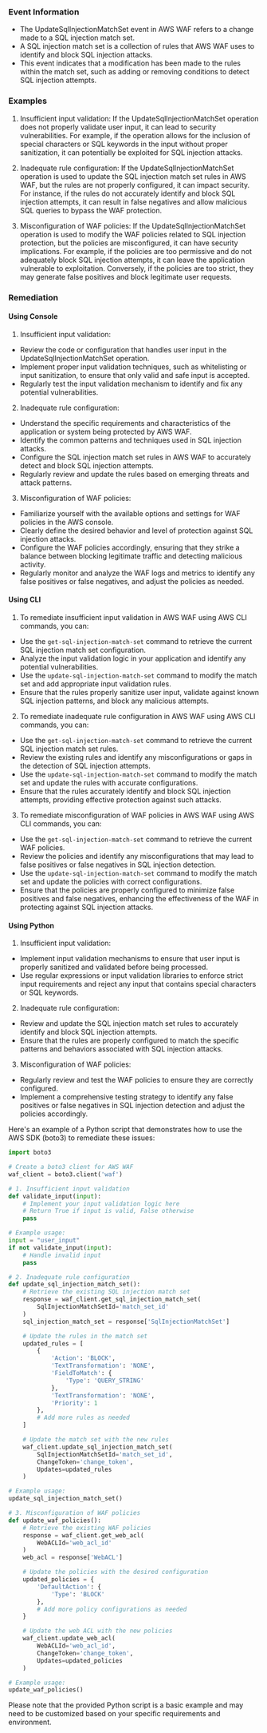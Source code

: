 
### Event Information

- The UpdateSqlInjectionMatchSet event in AWS WAF refers to a change made to a SQL injection match set. 
- A SQL injection match set is a collection of rules that AWS WAF uses to identify and block SQL injection attacks. 
- This event indicates that a modification has been made to the rules within the match set, such as adding or removing conditions to detect SQL injection attempts.


### Examples

1. Insufficient input validation: If the UpdateSqlInjectionMatchSet operation does not properly validate user input, it can lead to security vulnerabilities. For example, if the operation allows for the inclusion of special characters or SQL keywords in the input without proper sanitization, it can potentially be exploited for SQL injection attacks.

2. Inadequate rule configuration: If the UpdateSqlInjectionMatchSet operation is used to update the SQL injection match set rules in AWS WAF, but the rules are not properly configured, it can impact security. For instance, if the rules do not accurately identify and block SQL injection attempts, it can result in false negatives and allow malicious SQL queries to bypass the WAF protection.

3. Misconfiguration of WAF policies: If the UpdateSqlInjectionMatchSet operation is used to modify the WAF policies related to SQL injection protection, but the policies are misconfigured, it can have security implications. For example, if the policies are too permissive and do not adequately block SQL injection attempts, it can leave the application vulnerable to exploitation. Conversely, if the policies are too strict, they may generate false positives and block legitimate user requests.

### Remediation

#### Using Console

1. Insufficient input validation:
- Review the code or configuration that handles user input in the UpdateSqlInjectionMatchSet operation.
- Implement proper input validation techniques, such as whitelisting or input sanitization, to ensure that only valid and safe input is accepted.
- Regularly test the input validation mechanism to identify and fix any potential vulnerabilities.

2. Inadequate rule configuration:
- Understand the specific requirements and characteristics of the application or system being protected by AWS WAF.
- Identify the common patterns and techniques used in SQL injection attacks.
- Configure the SQL injection match set rules in AWS WAF to accurately detect and block SQL injection attempts.
- Regularly review and update the rules based on emerging threats and attack patterns.

3. Misconfiguration of WAF policies:
- Familiarize yourself with the available options and settings for WAF policies in the AWS console.
- Clearly define the desired behavior and level of protection against SQL injection attacks.
- Configure the WAF policies accordingly, ensuring that they strike a balance between blocking legitimate traffic and detecting malicious activity.
- Regularly monitor and analyze the WAF logs and metrics to identify any false positives or false negatives, and adjust the policies as needed.

#### Using CLI

1. To remediate insufficient input validation in AWS WAF using AWS CLI commands, you can:

- Use the `get-sql-injection-match-set` command to retrieve the current SQL injection match set configuration.
- Analyze the input validation logic in your application and identify any potential vulnerabilities.
- Use the `update-sql-injection-match-set` command to modify the match set and add appropriate input validation rules.
- Ensure that the rules properly sanitize user input, validate against known SQL injection patterns, and block any malicious attempts.

2. To remediate inadequate rule configuration in AWS WAF using AWS CLI commands, you can:

- Use the `get-sql-injection-match-set` command to retrieve the current SQL injection match set rules.
- Review the existing rules and identify any misconfigurations or gaps in the detection of SQL injection attempts.
- Use the `update-sql-injection-match-set` command to modify the match set and update the rules with accurate configurations.
- Ensure that the rules accurately identify and block SQL injection attempts, providing effective protection against such attacks.

3. To remediate misconfiguration of WAF policies in AWS WAF using AWS CLI commands, you can:

- Use the `get-sql-injection-match-set` command to retrieve the current WAF policies.
- Review the policies and identify any misconfigurations that may lead to false positives or false negatives in SQL injection detection.
- Use the `update-sql-injection-match-set` command to modify the match set and update the policies with correct configurations.
- Ensure that the policies are properly configured to minimize false positives and false negatives, enhancing the effectiveness of the WAF in protecting against SQL injection attacks.

#### Using Python

1. Insufficient input validation:
- Implement input validation mechanisms to ensure that user input is properly sanitized and validated before being processed.
- Use regular expressions or input validation libraries to enforce strict input requirements and reject any input that contains special characters or SQL keywords.

2. Inadequate rule configuration:
- Review and update the SQL injection match set rules to accurately identify and block SQL injection attempts.
- Ensure that the rules are properly configured to match the specific patterns and behaviors associated with SQL injection attacks.

3. Misconfiguration of WAF policies:
- Regularly review and test the WAF policies to ensure they are correctly configured.
- Implement a comprehensive testing strategy to identify any false positives or false negatives in SQL injection detection and adjust the policies accordingly.

Here's an example of a Python script that demonstrates how to use the AWS SDK (boto3) to remediate these issues:

```python
import boto3

# Create a boto3 client for AWS WAF
waf_client = boto3.client('waf')

# 1. Insufficient input validation
def validate_input(input):
    # Implement your input validation logic here
    # Return True if input is valid, False otherwise
    pass

# Example usage:
input = "user_input"
if not validate_input(input):
    # Handle invalid input
    pass

# 2. Inadequate rule configuration
def update_sql_injection_match_set():
    # Retrieve the existing SQL injection match set
    response = waf_client.get_sql_injection_match_set(
        SqlInjectionMatchSetId='match_set_id'
    )
    sql_injection_match_set = response['SqlInjectionMatchSet']

    # Update the rules in the match set
    updated_rules = [
        {
            'Action': 'BLOCK',
            'TextTransformation': 'NONE',
            'FieldToMatch': {
                'Type': 'QUERY_STRING'
            },
            'TextTransformation': 'NONE',
            'Priority': 1
        },
        # Add more rules as needed
    ]

    # Update the match set with the new rules
    waf_client.update_sql_injection_match_set(
        SqlInjectionMatchSetId='match_set_id',
        ChangeToken='change_token',
        Updates=updated_rules
    )

# Example usage:
update_sql_injection_match_set()

# 3. Misconfiguration of WAF policies
def update_waf_policies():
    # Retrieve the existing WAF policies
    response = waf_client.get_web_acl(
        WebACLId='web_acl_id'
    )
    web_acl = response['WebACL']

    # Update the policies with the desired configuration
    updated_policies = {
        'DefaultAction': {
            'Type': 'BLOCK'
        },
        # Add more policy configurations as needed
    }

    # Update the web ACL with the new policies
    waf_client.update_web_acl(
        WebACLId='web_acl_id',
        ChangeToken='change_token',
        Updates=updated_policies
    )

# Example usage:
update_waf_policies()
```

Please note that the provided Python script is a basic example and may need to be customized based on your specific requirements and environment.

